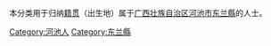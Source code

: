 {{Catnav|頁面分類|各種主題的頁面分類|依中国各省来作的分类|各地中国人|广西人|河池人}}
{{Catnav|頁面分類|人物|各國人物|中国人|各地中国人|广西人|河池人}}

本分类用于归纳[[籍贯|籍贯]]（出生地）属于[[广西壮族自治区|广西壮族自治区]][[河池市|河池市]][[东兰縣|东兰縣]]的人士。
[[Category:河池人|Category:河池人]]
[[Category:东兰縣|Category:东兰縣]]
